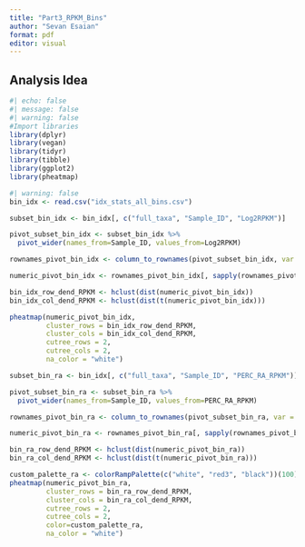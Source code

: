 ```yaml
---
title: "Part3_RPKM_Bins"
author: "Sevan Esaian"
format: pdf
editor: visual
---
```


## Analysis Idea

```r
#| echo: false
#| message: false
#| warning: false
#Import libraries 
library(dplyr)
library(vegan)
library(tidyr)
library(tibble)
library(ggplot2)
library(pheatmap)
```

```r
#| warning: false
bin_idx <- read.csv("idx_stats_all_bins.csv")

subset_bin_idx <- bin_idx[, c("full_taxa", "Sample_ID", "Log2RPKM")]

pivot_subset_bin_idx <- subset_bin_idx %>%
  pivot_wider(names_from=Sample_ID, values_from=Log2RPKM)

rownames_pivot_bin_idx <- column_to_rownames(pivot_subset_bin_idx, var = "full_taxa")

numeric_pivot_bin_idx <- rownames_pivot_bin_idx[, sapply(rownames_pivot_bin_idx, is.numeric)]

bin_idx_row_dend_RPKM <- hclust(dist(numeric_pivot_bin_idx))
bin_idx_col_dend_RPKM <- hclust(dist(t(numeric_pivot_bin_idx)))

pheatmap(numeric_pivot_bin_idx,
         cluster_rows = bin_idx_row_dend_RPKM,
         cluster_cols = bin_idx_col_dend_RPKM,
         cutree_rows = 2,
         cutree_cols = 2,
         na_color = "white")
```

```r
subset_bin_ra <- bin_idx[, c("full_taxa", "Sample_ID", "PERC_RA_RPKM")]

pivot_subset_bin_ra <- subset_bin_ra %>%
  pivot_wider(names_from=Sample_ID, values_from=PERC_RA_RPKM)

rownames_pivot_bin_ra <- column_to_rownames(pivot_subset_bin_ra, var = "full_taxa")

numeric_pivot_bin_ra <- rownames_pivot_bin_ra[, sapply(rownames_pivot_bin_ra, is.numeric)]

bin_ra_row_dend_RPKM <- hclust(dist(numeric_pivot_bin_ra))
bin_ra_col_dend_RPKM <- hclust(dist(t(numeric_pivot_bin_ra)))

custom_palette_ra <- colorRampPalette(c("white", "red3", "black"))(100)
pheatmap(numeric_pivot_bin_ra,
         cluster_rows = bin_ra_row_dend_RPKM,
         cluster_cols = bin_ra_col_dend_RPKM,
         cutree_rows = 2,
         cutree_cols = 2,
         color=custom_palette_ra,
         na_color = "white")
```
